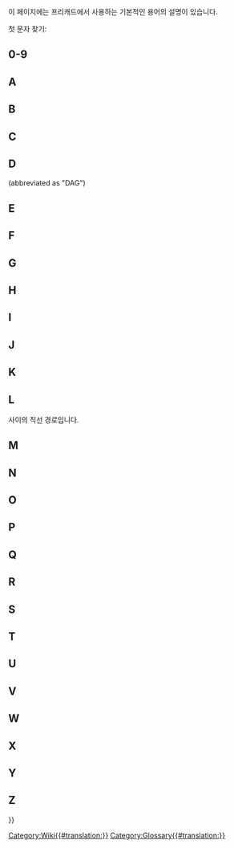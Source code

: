 <languages/>

{{Docnav
|[[Contributors/ko|기여자들]]
|
}}

이 페이지에는 프리캐드에서 사용하는 기본적인 용어의 설명이 있습니다.

첫 문자 찾기:{{CompactTOC|center=yes}}

==0-9==

{{gloss}}
{{term|3D view|content=3D view ([[3D_view/ko|3D 보기]])}}
{{defn|defn= 3D 보기는 프리캐드 [[Interface/ko|인터페이스]]의 구성요 소입니다. 이것은 모형의 3차원 표현을 보여 줍니다.}}
{{glossend}}

==A==

{{gloss}}
{{term|Arc (호)}}
{{defn|defn=원의 일부분.}}
{{term|App}}
{{defn|defn=프리캐드 프로그램의 내부 수준 The FreeCAD App layer.}}
{{term|Arch|content=Arch ([[Arch_Workbench/ko|건축 작업대(Arch Workbench)]])}}
{{defn|defn=이전의 건축 작업대(Architectural Workbench) 의 약어입니다. 이 작업대는 [[BIM_Workbench/ko|BIM 작업대]]({{Version|1.0}})로 대체되었습니다.}}
{{term|Assembly|content=Assembly([[Assembly/ko|조립품]])}}
{{defn|no=1|defn=서로에 대해 정의된 위치가 있는 [[#Part|부품(Part)]]의 집합입니다.}}
{{defn|no=2|defn=조립품 생성을 용이하게 하는 것을 목표로 하는 [[#Workbench|작업대(workbench)]]입니다. FreeCAD에는 현재 이러한 작업대가 내장되어 있지 않지만 여러 [[External_workbenches/ko|외부 조립 작업대]]가 있습니다.}}
{{term|Axes(축들)}}
{{defn|defn= [[#Axis|축(Axis)]]의 복수형}}
{{term|Axis (축)}}
{{defn|defn=작업 공간의 원점을 통과하는 가상의 선입니다. 3개의 법선축이 있습니다. X, Y, Z라는 고전적인 이름이 있습니다. X는 좌우입니다. Y는 위아래입니다. Z는 페이지/화면 안팎을 나타냅니다.}}
{{glossend}}

==B==

{{gloss}}
{{term|Backtrace}}
{{defn|defn=Output from a debugging program that displays the series of instructions FreeCAD followed before a problem occurred.}}
{{term|Bezier Curve|content=[http://en.wikipedia.org/wiki/B%C3%A9zier_curve Bezier Curve]}}
{{defn|defn=A type of parametric curve.}}
{{term|BIM|content=[[BIM_Workbench/ko|BIM (BIM 작업대)]]}}
{{defn|defn= [https://en.wikipedia.org/wiki/Building_information_modeling Building Information Modelling]의 약자입니다. [[BIM_Workbench/ko|BIM 작업대]] 는 프리캐드에서 BIM 작업흐름을 제공합니다.}}
{{term|Blueprint}}
{{defn|defn=Old term used for [[#Drawing|drawing]], and coined for its original [http://en.wikipedia.org/wiki/Blueprint reproduction process].}}
{{term|Body ([[Body/ko|몸통]])}}
{{defn|defn=일련의 작업([[#Sketch|스케치(sketches)]], 구성 기하요소 및 [[#Feature|도형특징(features)]])을 그룹화하여 하나의 연속된 고체를 생성하는 [[PartDesign_Workbench/ko|부품설계(PartDesing)]] [[#Workbench|작업대(workbench)]]에서 사용되는 컨테이너 유형입니다. (FreeCAD V0.17에 도입되었습니다.)}}
{{term|Boolean Logic (부울 논리)}}
{{defn|defn=A method of data manipulation by using of the operands: And, Or, Not.}}
{{term|Boolean Operation (부울 연산)}}
{{defn|defn=A method of manipulating objects by using Boolean Logic. In FreeCAD, the Boolean Operations are: Union ([[#Fuse|Fuse]]), Difference ([[#Cut|Cut]]), Intersection, and Section.}}
{{term|Boolean OPerations check}}
{{defn|defn=See [[#BOPcheck|BOPcheck]].}}
{{term|BOPcheck}}
{{defn|defn=A setting that allows the Check Geometry tools in the Part WB and OpenSCAD WB to also check geometry made from [[#Boolean_Logic|Boolean logic]]. The default Check Geometry setting for BOPcheck is "false" (or off). The user can enable BOPcheck to provide more accuracy when running the Check Geometry tool but this comes at the expense of longer Check Geometry processing times. Beginning with FreeCAD 0.19, the BOPcheck setting is most easily enabled from the Settings portion of the Check Geometry widget.}}
{{term|brep}}
{{defn|defn=Native file format for [[#Open_CASCADE|Open CASCADE]] and shared by a few applications. FreeCAD can save in *.brep format.}}
{{term|B-rep (경계 표현)}}
{{defn|defn=경계 표현(B-rep)은 [http://en.wikipedia.org/wiki/B-rep boundary representation]을 나타냅니다. 이는 FreeCAD가 지원하는 두 가지 유형의 3D 모델 중 하나입니다(다른 하나는 [[#Mesh|메시(mesh)]]입니다).}}
{{term|B-spline (B-조절곡선)}}
{{defn|defn=A type of parametric curve. See [http://en.wikipedia.org/wiki/B-spline B-spline]}}
{{glossend}}

==C==

{{gloss}}
{{term|Callout}}
{{defn|defn=String of text connected to a line pointing to an object in a [[#Drawing|drawing]].}}
{{term|Chamfer (모따기)}}
{{defn|defn=날카로움을 없애기 위해 모서리를 비스듬히 잘라내는 것. 경사진 가장자리.}}
{{term|Clipping Plane (절단 평면)}}
{{defn|defn=절단 평면은 3D 보기에서 모형을 잘라내는 데 사용됩니다. 이는 시각적 보조 도구일 뿐 실제로 모형을 자르지는 않습니다.}}
{{term|Clone (복제본)}}
{{defn|defn=원본의 매개변수 제어 가능 상태가 유지되는 복사본입니다. 원본 개체가 변경되면 복제본도 변경되어 원본 개체에 대한 수정 사항을 똑같이 표시합니다.}}
{{term|Coin}}
{{defn|defn=Also called [https://www.coin3d.org Coin3D]. Third-party software library used for 3D representation by FreeCAD.}}
{{term|COLLADA}}
{{defn|defn=An interchange file format for [[#Mesh|mesh]] models. File extension is *.dae.}}
{{term|Command|content=[[Command/ko|Command (명령)]]}}
{{defn|defn=도구 모음 버튼을 누르거나 키보드 단축키를 입력하거나 Python 콘솔에 입력할 때 [[#GUI|GUI]]에서 호출되는 작업입니다.}}
{{term|Compound (복합)}}
{{defn|defn=Groups objects together without fusing them like a [[#Boolean_Operation|boolean union]] would.}}
{{term|CompSolid (복합체)}}
{{defn|defn=Set of [[#Solid|solids]] connected by their [[#Face|faces]]. CompSolids are needed in [[#FEM|FEM]], where more than one material is used in one FEM-mesh.}}
{{term|Constraint (구속)}}
{{defn|defn=[[#Sketch| 스케치 (Sketch)]]에서 기본 요소 간의 기하학적 관계에 대한 제약 조건입니다. 구속에 숫자 값이 있는 경우 치수 구속이라고 합니다(예: 거리 구속에는 두 점을 연결하는 가상의 선의 길이라는 숫자 값이 있습니다). 숫자 값이 없는 구속 조건(예: 수평 구속)은 기하학적 구속이라고도 합니다.}}
{{term|Constructive Solid Geometry|content=[http://en.wikipedia.org/wiki/Constructive_solid_geometry Constructive Solid Geometry]}}
{{defn|defn=A solid modeling method for creating shapes by using [[#Boolean_Operation|boolean operations]] on [[#Primitive|primitives]].}}
{{term|Coordinate (좌표)}}
{{defn|defn=A number which defines the position of an object in space in reference to a [http://en.wikipedia.org/wiki/Cartesian_coordinate_system coordinate system].}}
{{term|Coplanar (동일 평면)}}
{{defn|defn=Existing on the same plane.}}
{{term|CSG}}
{{defn|defn=Short for [[#Constructive_Solid_Geometry|Constructive Solid Geometry]].}}
{{term|Cut (자르기)}}
{{defn|defn=형상 간에 [[#Boolean_Operation| 부울 차이 (boolean difference)]]를 적용합니다.}}
{{glossend}}

==D==

{{gloss}}
{{term|DAG}}
{{defn|defn=See [[#Directed_Acyclic_Graph|Directed Acyclic Graph.]]}}
{{term|Degrees Of Freedom (자유도)}}
{{defn|defn=The number of ways geometry in a [[#Sketch|Sketch]] may vary. 예를 들어 하나의 점으로만 구성된 스케치가 있고 이 점에 [[#Constraint|구속 (Constraint)]]이 적용되지 않은 경우, 이 점은 수직과 수평 모두 자유롭게 움직일 수 있으므로 두 개의 [[#DOF|자유도(DOF)]]를 가집니다.
마찬가지로 구속이 없는 단일 원으로만 구성된 스케치는 원이 수직 및 수평으로 움직일 수 있고 반경이 정의되지 않았기 때문에 [[#DOF|자유도]]가 3입니다. [[#DOF|자유도]]가 더 이상 남아 있지 않을 때까지 스케치를 제한하는 것이 좋습니다. 이 경우 [[#Fully_Constrained|(완전히 구속Fully Constrained)]]되었다고 합니다.}}
{{term|Dependency Graph}}
{{defn|defn=A third-party graphing tool used to show how objects in a FreeCAD model use or are related to one another. For more information, refer to the [[Std_DependencyGraph|Dependency Graph]] Wiki page.}}
{{term|Difference}}
{{defn|no=1|defn=The result of, or remainder of, a subtraction.}}
{{defn|no=2|defn=A [[#Boolean_operation|Boolean Operation]] in the [[Part_Workbench|Part]] [[#Workbench|workbench]] which is used to subtract one geometry from another; it results in a [[#Cut|Cut]].}}
{{term|Directed Acyclic Graph}} (abbreviated as "DAG")
{{defn|defn=A type of [[#Dependency_Graph|Dependency Graph]] where the relationship of objects flows in a generally linear direction from start to end with no circular dependencies. When following a DAG there is no flow from one object A to any other objects and then back to that same object A again. In FreeCAD, a graph of the model must always be a DAG.}}
{{term|DOF (자유도)}}
{{defn|defn=[[#Degrees_Of_Freedom|자유도(Degrees Of Freedom)의 약어]]}}
{{term|Draft|content=[[Draft_Workbench|Draft]]}}
{{defn|no=1|defn=A FreeCAD [[#Workbench|workbench]] used primarily for 2 dimensional work.}}
{{defn|no=2|defn=A relief angle on a mold to allow removal of the finished product. See [[PartDesign_Draft|PartDesign Draft]].}}
{{term|Drawing}}
{{defn|defn=Describes a representation of geometry through the use of two-dimensional views. Also called plan or [[#Blueprint|blueprint]].}}
{{glossend}}

==E==

{{gloss}}
{{term|Edge (모서리)}}
{{defn|no=1|defn=A segment joining two [[#Vertices|vertices]]. This segment can be a straight line or a curve. The CAD kernel defines it as: One-dimensional shape corresponding to a curve and bounded by a vertex at each extremity. A closed circle has therefore only one vertex, where it starts and ends. See [https://dev.opencascade.org/doc/overview/html/occt__tutorial.html#OCCT_TUTORIAL_SUB2_3 "Open CASCADE Technology, Profile: Defining the Topology"].}}
{{defn|no=2|defn=The joining line between two faces. It can be curved or straight.}}
{{term|Element (요소)}}
{{defn|defn=An item of Sketcher geometry such as a point, a line segment, an arc, a circle, etc.}}
{{term|Expression (표현식)}}
{{defn|no=1|defn=A general term used in mathematics and programming.}}
{{defn|no=2|defn=In FreeCAD [[Expressions|expressions]] are used to compute values. They can reference and drive object properties. They are used in [[Spreadsheet_Workbench|spreadsheets]] and to control parametric models.}}
{{term|Extrude (돌출)}}
{{defn|defn=A general term for extending a 2D object into 3D along 1 direction. See also [[#Pad|Pad]].}}
{{glossend}}

==F==

{{gloss}}
{{term|Face (면)}}
{{defn|defn=2차원 위상 구조입니다. 예를 들어, 직육면체에는 6개의 면이 있습니다. 면은 FreeCAD에서 면이 하나인 구의 경우처럼 곡면이 될 수 있습니다.  CAD 커널은 이를 다음과 같이 정의합니다: 닫힌 [[#Wire|철사(wire)]]로 둘러싸인 표면의 일부. [https://dev.opencascade.org/doc/overview/html/occt__tutorial.html#OCCT_TUTORIAL_SUB2_3 Profile: Defining the Topology]을 참조.}}
{{term|Facet (면)}}
{{defn|defn=Often used to describe planar faces on a [[#Mesh|mesh]].}}
{{term|FC}}
{{defn|defn=Short for FreeCAD.}}
{{term|FCStd}}
{{defn|defn=FreeCAD native file format. File extension *.fcstd, *.FCStd}}
{{term|Feature ([[PartDesign Feature/ko|도형특징]])}}
{{defn|defn=[[PartDesign_Workbench/ko|부품설계(Part Design)]] [[#Workbench|작업대(workbench)]] 작업흐름에서 3D 부품의 기하학적 특징이 만들어지는 각 단계입니다.  예를 들면 [[#Pad|깔판(Pad)]], [[#Pocket|오목 파기(Pocket)]], [[#Groove|회전 홈파기(Groove)]], [[#Fillet|모깎기(Fillet)]], 등이 있습니다. [[PartDesign_Workbench/ko|부품설계]] [[#Workbench|작업대(workbench)]]에서 모델을 생성할 때 각 도형특징은 마지막 도형특징의 형상을 취하고 무언가를 추가하거나 제거합니다.  따라서 "오목 파기(Pocket)" 도형특징은 오목하게 판 구멍 자체뿐 아니라 그것을 포함하는 전체 부품을 의미합니다.}}
{{term|FEM|content=[[FEM_Workbench/ko|FEM (유한요소법)]]}}
{{defn|defn=[https://en.wikipedia.org/wiki/Finite_element_method Finite Element Method], a [[#Workbench|workbench]] used to solve engineering and mathematical physics problems associated with parts, assemblies and structures.}}
{{term|Fillet (모깎기)}}
{{defn|defn=A rounded relief or cut at an edge added for a finished appearance and to break sharp edges. See [[Part_Fillet|Part Fillet]] and [[PartDesign_Fillet|PartDesign Fillet]].}}
{{term|Fork}}
{{defn|defn=See [[#Forked_Model|Forked Model]].}}
{{term|Forked Model}}
{{defn|defn=A modeling method, usually accidental and incorrect in FreeCAD, that creates two or more versions of a model from a previous item. (Not to be confused with intentional operations like Array, Clone, Polar Pattern, etc.)}}
{{term|Frenet}}
{{defn|defn=When Sweeping a profile along a 3D path, the Frenet parameter controls the orientation of the profile as it travels along the path. If Frenet is true, the profiles are oriented using the Frenet Frame (tangent, binormal, normal) of the path. If Frenet is false the profile's rotation is not restricted. [https://en.wikipedia.org/wiki/Differentiable_curve#Frenet_frame Frenet frame]}}
{{term|Freetype|content=[http://www.freetype.org FreeType]}}
{{defn|defn=A freely available software library used to extract information from font definition files.}}
{{term|Frustum|content=[http://en.wikipedia.org/wiki/Frustum Frustum] (각뿔대)}}
{{defn|defn=절단하는 두 개의 평행한 평면 사이에 있는 고체 부분입니다. 컴퓨터 그래픽에서 화면에 표시되는 3차원 영역인 [http://en.wikipedia.org/wiki/Viewing_frustum "viewing frustum"]을 설명하는 데 사용됩니다.}}
{{term|Fully Constrained (완전 구속)}}
{{defn|defn=[[#Sketcher|스케치 작업대]]에서 스케치에 [[#Degrees_Of_Freedom|자유도]]가 없으면 스케치는 적용된 구속조건에 의해 "완전히 [[#Constraint|구속]]"되었다고 합니다.}}
{{term|Fuse (융합)}}
{{defn|defn=FreeCAD에서 형상의 [[#Boolean_Operation|부울 결합(boolean union)]]을 나타내기 위해 일반적으로 사용되는 용어입니다.}}
{{glossend}}

==G==

{{gloss}}
{{term|GDB or gdb}}
{{defn|defn=[https://www.gnu.org/software/gdb/ '''G'''NU Project '''D'''e'''B'''ugger], a debugging program used on Unix and other 'nix operating systems in order to get a [[#Backtrace|backtrace]]. "gdb" (without the quotation marks) is also the first part of the command used to start the GDB program itself. An example of how to use GDB with FreeCAD is in [http://forum.freecadweb.org/viewtopic.php?t=7052#p56918 this forum post]}}
{{term|Geometric modeling kernel}}
{{defn|defn=Also called CAD kernel. A set of complex software libraries responsible for the creation of 3D shapes. All operations on objects (extrude, boolean operations, chamfer, fillet) rely on the geometric modeling kernel.}}
{{term|Git}}
{{defn|defn=[http://en.wikipedia.org/wiki/Distributed_revision_control Distributed revision control system] used by FreeCAD to host and manage its code base.}}
{{term|[[Std_Group/ko|Group (모둠)]]}}
{{defn|defn=[[#Tree_view|나무 보기]]에서 요소들을 구조화하는 데 사용됩니다..}}
{{term|GUI}}
{{defn|defn='''G'''raphical '''U'''ser '''I'''nterface. Allows users to interact with FreeCAD through graphical icons and the mouse pointer.}}
{{glossend}}

==H==

{{gloss}}
{{term|Half_Space|content=[http://en.wikipedia.org/wiki/Half-space_%28geometry%29 Half Space]}}
{{defn|defn=When a plane completely divides a 3D Euclidian space, the plane forms two half spaces.}}
{{glossend}}

==I==

{{gloss}}
{{term|IGES}}
{{defn|defn=A file format for the exchange of product data models. Files extensions are *.iges, *.igs. See also [[#STEP|STEP]].}}
{{term|Intersection|content=[http://en.wikipedia.org/wiki/Intersection Intersection] (교차)}}
{{defn|defn=두 개 이상의 기하학적 개체에서 모두에게 공통되는 부분입니다. 예를 들어 두 선의 교차는 점입니다.}}
{{glossend}}

==J==

{{gloss}}
{{term|JT}}
{{defn|defn=A proprietary 3D data format developed by Siemens PLM Software. FreeCAD has no support for JT at this time.}}
{{glossend}}

==K==

{{gloss}}
{{term|Kernel}}
{{defn|defn=See [[#Geometric_modeling_kernel|Geometric modeling kernel]].}}
{{term|KML}}
{{defn|defn=Keyhole Markup Language - an XML-based geospatial 3D data definition file used by Google Earth. FreeCAD has no support for KML at this time.}}
{{glossend}}

==L==

{{gloss}}
{{term|Label (표지)}}
{{defn|no=1|defn=개체의 사용자 정의 속성으로, [[#Tree_view|나무 보기(Tree view)]]를 사람이 더 쉽게 이해할 수 있도록 하는 데 사용됩니다.}}
{{defn|no=2|defn=A string of descriptive text added to a drawing (see [[Draft_Label|Draft Label]]).}}
{{defn|defn=Contrast with [[#Name|Name]].}}
{{term|Line (선)}}
{{defn|defn=대부분 [[#Line_Segment|선분(line segment)]]의 동의어로 사용됩니다. 스케치 작업대에서는 무한 직선 경로라는 정확한 의미로 사용되기도 합니다.}}
{{term|Line Segment (선분)}}
{{defn|defn=두 [[#Point|점(points)]]}} 사이의 직선 경로입니다.
{{term|Lock (잠금)}}
{{defn|defn=[[Sketcher_ConstrainLock/ko|잠금 구속]]}}
{{term|Loft|content=[http://en.wikipedia.org/wiki/Loft_%283D%29 Loft]}}
{{defn|defn=A topological form created by linking consecutive profiles with a surface. Similar to the process used to make fabric covered aeroplanes or boats. Also the FreeCAD function for creating such a form.}}
{{glossend}}

==M==

{{gloss}}
{{term|Macro}}
{{defn|defn=A saved sequence of FreeCAD instructions, often written by end users.}}
{{term|Manifold (다양체)}}
{{defn|defn=완벽하게 밀폐되어 부피를 형성하는 [[#Shape|형상]]을 말합니다. 이를 잘 설명하는 친숙한 동의어는 "수밀"입니다. 고체를 생성하려면, a [[#Shell|shell]] must be manifold.}}
{{term|Mantis}}
{{defn|defn=[[#Tracker|Bug tracking system]] used by the FreeCAD project.}}
{{term|Mesh}}
{{defn|defn=Type of object that can be imported or created by FreeCAD. See [http://en.wikipedia.org/wiki/Polygon_mesh Polygon mesh] for more details.}}
{{term|Model (모형)}}
{{defn|defn=3D 모형 이라고도 합니다. 3차원 [[#Part|부품(part)]]이나 [[#Assembly|조립품(assembly)]]을 컴퓨터로 표현한 것입니다.}}
{{term|MultiTransform|content=[[PartDesign_MultiTransform|MultiTransform]]}}
{{defn|defn=Stands for multiple transformation. A [[#Feature|feature]] from the [[PartDesign_Workbench|PartDesign]] [[#Workbench|workbench]] that applies a series of chained transformations (linear and circular pattern, mirrored) to selected features.}}
{{glossend}}

==N==

{{gloss}}
{{term|Name (이름)}}
{{defn|defn=FreeCAD 문서 개체에 대한 고유 식별자입니다. 프로그램에서 한 번 할당된 이름은 쉽게 변경할 수 없습니다. [[#Label|표지(Label)]]와 대조됩니다.}}
{{term|Non-manifold (비다양체)}}
{{defn|defn=Non-manifold topology, also called zero-thickness, is two distinct solid bodies connected at a theoretical vertex or edge. It is an unsupported type of shape (not always detected by FreeCAD) that should be avoided, as it can cause trouble with further steps and export.}}
{{term|Null Shape}}
{{defn|defn=A [[#Shape|Shape]] property that has not been initialized by a program/macro. Usually an error condition.}}
{{glossend}}

==O==

{{gloss}}
{{term|OCC}}
{{defn|defn=Acronym for [[#Open_CASCADE|Open CASCADE]]. Prior to being open sourced, it used to be named CAS.CADE (abbreviated from Computer Aided Software for Computer Aided Design and Engineering).}}
{{term|OCE}}
{{defn|defn='''O'''pen CASCADE '''C'''ommunity '''E'''dition. It provides patches, improvements and experiments contributed by users over the official [[#Open_CASCADE|Open CASCADE]] library. FreeCAD is known to work on either OCC or OCE.}}
{{term|OCCT}}
{{defn|defn=Open CASCADE Technology. See [[#OCC|OCC]].}}
{{term|Open CASCADE|content=[http://www.opencascade.org Open CASCADE]}}
{{defn|defn=The [[#Geometric_modeling_kernel|geometric modeling kernel]] (software library) underlying FreeCAD. Also called [[#OCC|OCC]] or [[#OCCT|OCCT]] (for Open CASCADE Technology). See also [[#OCE|OCE]].}}
{{term|OpenSCAD|content=[http://www.openscad.org/ OpenSCAD]}}
{{defn|no=1|defn=Name of a script-only based CAD program.}}
{{defn|no=2|defn=A [[#Workbench|workbench]] in FreeCAD. The [[OpenSCAD_Workbench|OpenSCAD]] [[#Workbench|workbench]] provides an interface for import/export of *.scad and *.csg models, as well as a some utility tools.}}
{{term|Origin (원점)}}
{{defn|defn=좌표계의 중심입니다. 모든 것은 여기서부터 양 또는 음의 방향으로 나갑니다. 지구를 '원점'으로 보는 우리의 우주관도 마찬가지입니다.}}
{{term|Orthographic (평행 투상)}}
{{defn|defn=See [http://en.wikipedia.org/wiki/Orthographic_projection Orthographic projection] and [http://en.wikipedia.org/wiki/Multiview_orthographic_projection Multiview orthographic projection].}}
{{glossend}}

==P==

{{gloss}}
{{term|Pad (깔판)}}
{{defn|defn=[[#Sketch|스케치(Sketch)]]의 평면에 수직인 방향으로 스케치를 신장시킨 것입니다. [[#Extrude|돌출(Extrude)]]도 참조하세요.}}
{{term|Part (부품)}}
{{defn|no=1|defn=A FreeCAD [[#Workbench|workbench]] primarily used for a [http://en.wikipedia.org/wiki/Constructive_solid_geometry Constructive Solid Geometry] workflow. See [[Part_Workbench/ko|부품 작업대(Part Workbench)]].}}
{{defn|no=2|defn=A FreeCAD Python module, directly interfacing with [[#OCC|OCC]]. See [[Part_scripting|Part scripting]].}}
{{defn|no=3|defn=A container which groups any type of FreeCAD object and has a [[#Placement|placement]]. See [[Std_Part|Std Part]].}}
{{defn|no=4|defn=A unibody solid. The lowest level component in an assembly.}}
{{term|PartDesignNext}}
{{defn|defn=Nickname used over the forums to distinguish the [[PartDesign_Workbench|PartDesign]] [[#Workbench|workbench]] in the FreeCAD 0.17 release version from the one in v0.16 and earlier, because of the vast changes introduced.}}
{{term|PD}}
{{defn|defn=Abbreviation of [[PartDesign_Workbench|PartDesign]], a FreeCAD [[#Workbench|workbench]].}}
{{term|PDN}}
{{defn|defn=Abbreviation of [[#PartDesignNext|PartDesignNext]].}}
{{term|Perspective (원근법)}}
{{defn|defn=[http://en.wikipedia.org/wiki/Graphical_projection#Perspective Perspective projection]}}
{{term|Pivy|content=[http://pypi.python.org/pypi/Pivy Pivy]}}
{{defn|defn=A software library that allows Python to use Coin.}}
{{term|Placement (배치)}}
{{defn|defn=공간에서 개체의 좌표와 방향을 정의하는 속성 집합입니다. [[Placement/ko|배치]]를 참고하세요.}}
{{term|Planar (평면적)}}
{{defn|defn=모든 요소가 같은 평면에 놓여 있는 기하학적 구조를 말합니다.}}
{{term|Plane (평면)}}
{{defn|no=1|defn=무한히 멀리 확장되는 평평한 2차원 표면입니다.}}
{{defn|no=2|defn=[[Part_Workbench/ko|부품(Part)]] [[#Workbench|작업대(workbench)]]에서 생성된 기초적인 2차원 객체 .}}
{{term|Plot}}
{{defn|no=1|defn=An outdated synonym for a technical drawing made by a pen plotter. See [https://en.wikipedia.org/wiki/Plotter Plotter]}}
{{defn|no=2|defn=Short for plot plan. See [https://en.wikipedia.org/wiki/Site_plan Site plan]}}
{{defn|no=3|defn=Graphical representation of data. See [https://en.wikipedia.org/wiki/Plot_(graphics) Plot (graphics)]}}
{{term|Pocket (오목 자리)}}
{{defn|defn=[[#Sketch|스케치]]를 기반으로 고체에서 재료를 제거하는 [[#Feature|도형특징(feature)]]입니다.}}
{{term|Point (점)}}
{{defn|defn=3D 작업 공간에서 단일 영역을 참조하는 데 사용되는 항목입니다. "점"은 치수가 없습니다.그렇지만 우리가 보는 화면에는 치수가 있으며, 일반적으로 "점"으로만 표시되어 위치를 확인할 수 있습니다. [[#Vertex|꼭지점(Vertex)]]도 참조하세요.}}
{{term|Polygon mesh}}
{{defn|defn=See [http://en.wikipedia.org/wiki/Polygonal_mesh Polygonal_mesh]}}
{{term|Polyline (꺾은선)}}
{{defn|defn=여러 가지 길이와 방향을 가진 선분들을 차례로 이은 선입니다.}}
{{term|POV-Ray (POV-광선)}}
{{defn|defn=[http://en.wikipedia.org/wiki/POV-Ray POV-Ray]}}
{{term|PPA}}
{{defn|defn=An acronym that stands for '''P'''ersonal '''P'''ackage '''A'''rchive. It's a type of software repository exclusive to the Ubuntu Linux operating system. The FreeCAD project offers the latest release as well as development versions through two PPA repositories. Updates are managed by the host system's update manager.}}
{{term|Primitive (기본 도형)}}
{{defn|defn=모형 제작에 사용되는 기본 형상입니다. 일부 2D 기본 요소에는 점, 선, 다각형, 원, 타원, spiral, helix 이 있습니다. 3D 기본 요소에는 상자, 원통, 원뿔, 원환체, 구, 타원체, 각기둥이 있습니다.}}
{{term|PySide|content=[https://wiki.qt.io/PySide PySide]}}
{{defn|defn=A freely available software library that allows Python to use QT.}}
{{term|Python|content=[http://www.python.org Python]}}
{{defn|defn=A programming language used in the development of FreeCAD as well as in user-written [[#Macro|macros]] or scripts.}}
{{glossend}}

==Q==

{{gloss}}
{{term|Qt|content=[https://www.qt.io/developers/ Qt]}}
{{defn|defn=A cross-platform application and user interface framework.}}
{{glossend}}

==R==

{{gloss}}
{{term|Raytracing (광선추적)}}
{{defn|defn=[http://en.wikipedia.org/wiki/Ray_tracing_%28graphics%29 Ray tracing]}}
{{term|Revolve (공전)}}
{{defn|defn=A tool in the [[Part_Workbench|Part]] [[#Workbench|workbench]]. See [[Part_Revolve|Part Revolve]].}}
{{term|Robot (로봇)}}
{{defn|defn=[http://en.wikipedia.org/wiki/Industrial_robot Industrial robot]}}
{{term|Rotate (회전)}}
{{defn|defn=개체를 축으로 회전시켜 공간에서 방향을 변경하는 동작입니다.}}
{{glossend}}

==S==

{{gloss}}
{{term|Section (단면)}}
{{defn|defn=[http://en.wikipedia.org/wiki/Cross_section_%28geometry%29 Cross section (geometry)]}}
{{term|Self Intersection (자기교차)}}
{{defn|defn=곡선이 자기 자신을 가로지르는 조건입니다(예: '8','&'). 이는 기하학적 커널 알고리즘을 혼란스럽게 하고 일반적으로 오류 조건을 생성합니다.}}
{{term|Shape (형상)}}
{{defn|defn=FreeCAD에서 ([[#Mesh|meshes]]를 제외한) 도형의 대부분의 요소를 설명하기 위해 사용되는 일반적인 용어입니다.}}
{{term|Shell (껍질)}}
{{defn|defn=두 개 이상의 연속된 [[#Face|면(face)]]으로 이루어진 형상입니다. [[#Manifold|다양체]] (enclosed) 껍질은 [[#Solid|고체]]로 전환될 수 있습니다..}}
{{term|Sketch (스케치)}}
{{defn|defn=평면 또는 [[#Face|면(Face)]]에 고정된 개체의 구속된 2D 그림입니다. FreeCAD에서 스케치는 항상 3D 공간의 어딘가에 있는 2차원 개체입니다.}}
{{term|Sketcher|content=[[Sketcher_Workbench|Sketcher]] (스케치 작업대)}}
{{defn|defn=A [[#Workbench|workbench]] used to create 2D geometry by use of [[#Element|elements]] and [[#Constraint|constraints]].}}
{{term|Sketcher Solver}}
{{defn|defn=The internal FreeCAD mechanism that calculates inter-dependencies and effects of adding, deleting, and modifying geometry and associated constraints in each Sketch. Sketcher Solver also calculates the arrangement of all geometry in each Sketch so it can be displayed correctly.}}
{{term|Smooth Line}}
{{defn|defn=In a Drawing, a line indicating a change between tangent surfaces, as in the transition from a flat surface to a fillet. Also "tangent edge". See [[Drawing_View#Modify_an_existing_view|Drawing View]]}}
{{term|Solid (고체)}}
{{defn|defn=[[#Shell|Shells]]로 둘러싸인 3D 공간의 일부입니다. 고체에는 질량이 있는 개체와 관련된 부피 및 기타 속성이 있습니다.}}
{{term|Solver}}
{{defn|defn=See [[#Sketcher_Solver|Sketcher Solver]].}}
{{term|Stable}}
{{defn|defn=A nickname for the last general release version of the FreeCAD software. This is typically the version available from sources other than the FreeCAD project. Compare with [[#Unstable|Unstable]].}}
{{term|STL}}
{{defn|defn=''STereoLithography'', also known as ''Standard Tessellation Language.'' A [[#Mesh|mesh]] file format defining only the surface of a 3D object. File extensions is *.stl}}
{{term|STEP}}
{{defn|defn=An ISO standard (ISO 10303) for the exchange of 3D data and product manufacturing information. It replaces [[#IGES|IGES]]. File extensions are *.step, *.stp.}}
{{term|SVG}}
{{defn|defn=[https://en.wikipedia.org/wiki/Scalable_Vector_Graphics Scalable Vector Graphics]. A vector graphics file format.}}
{{term|Sweep (쓸기)}}
{{defn|defn=하나 이상의 2D 단면을 궤적(경로)을 따라 쓸어서 생성된 3D 형상입니다. 생성된 형상뿐만 아니라 도구를 정의하는 데 일반적으로 사용됩니다. See [http://en.wikipedia.org/wiki/Solid_modeling#Sweeping Solid modeling]}}
{{glossend}}

==T==

{{gloss}}
{{term|Task panel (작업판)}}
{{defn|defn=A [https://en.wikipedia.org/wiki/Panel_(computer_software) control panel] in FreeCAD that displays content specific to the task at hand. It can show available tools in the active [[#Workbench|workbench]] or prompt for values and options while a [[#Command|command]] is active.}}
{{term|Tasks tab}}
{{defn|defn=See [[#Task_panel|Task panel]].}}
{{term|Tessellation (쪽매 붙임)}}
{{defn|defn=쪽매붙임(tessellation)은 쪽매(tile)이라고 하는 하나 이상의 기하학적 형상을  겹치지 않고 빈틈 없이 표면을 붙이는 것입니다. FreeCAD에서는 3D 보기에 기하학적 형상을 표시하는 데 필요합니다. 기본 설정에서 도형의 치수를 기준으로 쪽매붙임을 설정하면 계산 시간을 절약하면서 둥근 표면을 더 매끄럽게 볼 수 있습니다. [[Preferences_Editor|Preferences Editor]]를 참고하세요.}}
{{term|Thickness (두께)}}
{{defn|no=1|defn=A measure of how thick a shape is.}}
{{defn|no=2|defn=A [[Part_Workbench|Part]] [[#Workbench|workbench]] tool to hollow out a solid and leave a defined uniform thickness.}}
{{term|Toggle (전환)}}
{{defn|defn=True 또는 False, Off와 On 등 두 가지 옵션 간에 변경할 수 있는 설정입니다.}}
{{term|Topological Naming (위상적 이름 짓기)}}
{{defn|defn=모서리 또는 면이 생성되면 영구적인 이름이 할당되는 체계입니다. 내부적으로 FreeCAD는 고체의 모서리와 면에 번호를 부여하여 식별합니다: 모서리1, 모서리2, 면1, 면2 등입니다. 문제는 이러한 ID가 다소 무작위로 적용되며 모형에 모서리와 면의 양을 변경하는 작업이 수행된 후에 이 이름이 변경된다는 것입니다. 예를 들어, 모형을 수정하면 면2에 연결된 항목이 나중에 다른 면(이름이 바뀌어 새로운 면2가 된)에 잘못 연결되어 사용자가 원하지 않는 결과를 초래할 수 있습니다. FreeCAD 0.20 릴리스에서는 토폴로지 명명 기능이 아직 구현되지 않았으므로 개체를 수정하여 모서리 또는 면의 수가 변경되면 해당 개체의 모서리 또는 면의 이름도 변경될 수 있습니다.}}
{{term|Torus (원환체)}}
{{defn|defn=기본 입체 도형의 하나}}
{{term|Tracker (추적기)}}
{{defn|defn=Short for bug tracker, the online software application used to keep track of reported bugs or feature requests. See also [[#Mantis|Mantis]].}}
{{term|Tree view|content=[[Tree_view/ko|Tree View (나무 보기)]]}}
{{defn|defn=나무 보기는 FreeCAD [[interface/ko|인터페이스]]의 구성 요소입니다. 이는 별도의 [[#GUI|GUI]] 요소로 표시되거나 [[Combo_View|Combo View]]의 일부로 표시될 수 있습니다. 여기에는 문서 구조의 표현이 포함됩니다.}}
{{glossend}}

==U==

{{gloss}}
{{term|Union (결합)}}
{{defn|defn=A [[Part_Workbench|Part]] [[#Workbench|workbench]] tool that performs a [[#Boolean_Operation|Boolean operation]] on selected shapes.}}
{{term|Unstable}}
{{defn|defn=A nickname for a very recent version of the FreeCAD software. This version will contain many changes recently implemented by the developers. It does not typically fail or produce wrong results, but it has not completed testing.}}
{{term|Upgrade|content=[[Draft_Upgrade|Upgrade]]}}
{{defn|defn=A [[Draft_Workbench|Draft]] [[#Workbench|workbench]] tool.}}
{{glossend}}

==V==

{{gloss}}
{{term|Vector (향량)}}
{{defn|defn=방향이 있는 크기입니다. 종종 2차원 또는 3차원의 화살표로 표현됩니다. For example, "fifty paces north", "9.8 m/s^2 down", and "(3,5,6) units in the x, y, z, direction, respectively" are all vectors. FreeCAD에서는 정렬된 쌍(x, y) 또는 정렬된 삼항(x, y, z)으로 표시되는 경우가 가장 많습니다.}}
{{term|Vertex (꼭지점)}}
{{defn|defn=공간에 홀로 있는 [[#Point|점]] 또는 [[#Edge|모서리들]]이 만나는 [[#shape|형상]]의 구석 입니다. 개방형 캐스케이드 기술(open Cascade Technology)은 이를 기하학의 한 점에 해당하는 0차원 [[#shape|형상]]으로 정의합니다. [https://dev.opencascade.org/doc/overview/html/occt__tutorial.html#OCCT_TUTORIAL_SUB2_3 OCCT 프로필: 토폴로지 정의]를 참조하세요.}}
{{term|Vertices (꼭지점들)}}
{{defn|defn=[[#Vertex|꼭지점(Vertex)]]의 복수형}}
{{term|Viewprovider}}
{{defn|defn=General interface for all visual stuff in FreeCAD. A ViewProvider generates and handles all around visualizing and presenting objects from the FreeCAD [[#App|App layer]] to the user. This class and its descendents have to be implemented for any object type in order to show them in the [[#3D_view|3D view]] and [[#Tree_view|Tree view]].}}
{{glossend}}

==W==

<div class="mw-translate-fuzzy">
{{gloss}}
{{term|WB}}
{{defn|defn= [[#Workbench|Workbench]]의 줄임말.}}
{{term|Wire (철사)}}
{{defn|no=1|defn=[[#Vertex|꼭지점들]]로 연결된 일련의 [[#Edge|모서리들]] 입니다. Wire(철사)라는 용어는 주로 [https://dev.opencascade.org/doc/overview/html/occt__tutorial.html#OCCT_TUTORIAL_SUB2_3 Open Cascade Technology]에서 이러한 의미로 사용되므로 이 OCT를 사용하는FreeCAD 에서도 같은 의미로 사용됩니다.}}
{{defn|no=2|defn=매개변수로 제어 가능한 철사를 만드는 [[Draft_Workbench/ko|설계제도(Draft)]] [[#Workbench|작업대(workbench)]]의 명령어 입니다.}}
{{term|Workbench (작업대)}}
{{defn|defn=모듈이라고도 하는 각 작업대는 특정 작업 전용 도구 세트를 그룹화합니다.}}
{{glossend}}
</div>

==X==

{{gloss}}
{{term|X}}
{{defn|defn=일반적으로 2D 또는 3D X [[#Axis|축(axis)]]을 나타냅니다.}}
{{glossend}}

==Y==

{{gloss}}
{{term|Y}}
{{defn|defn=일반적으로 2D 또는 3D Y [[#Axis|축(axis)]]을 나타냅니다.}}
{{glossend}}

==Z==

{{gloss}}
{{term|Z}}
{{defn|defn=일반적으로 3D Z [[#Axis|축(axis)]]을 나타냅니다.}}
{{glossend}}


{{Docnav
|[[Contributors/ko|기여자들]]
|
}}

{{Userdocnavi{{#translation:}}}}
[[Category:Wiki{{#translation:}}]]
[[Category:Glossary{{#translation:}}]]